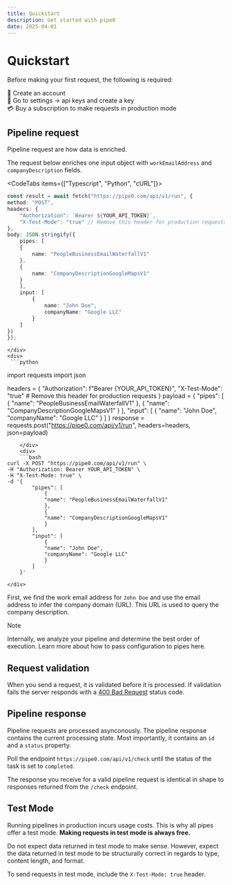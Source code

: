 ```yaml
---
title: Quickstart
description: Get started with pipe0
date: 2025-04-01
---
```



# Quickstart

Before making your first request, the following is required:

👾 Create an account <br />
🔑 Go to settings -> api keys and create a key <br />
💳 Buy a subscription to make requests in production mode <br />

## Pipeline request

<AppLink linkType="pipelineRequest">Pipeline request</AppLink> are how data is enriched.

The request below enriches one <AppLink linkType="inputObject">input object</AppLink> with `workEmailAddress` and 
`companyDescription` fields.

<CodeTabs items={["Typescript", "Python", "cURL"]}>
    <div>
```typescript
const result = await fetch("https://pipe0.com/api/v1/run", {
method: "POST",
headers: {
    "Authorization": `Bearer ${YOUR_API_TOKEN}`,
    "X-Test-Mode": "true" // Remove this header for production requests
},
body: JSON.stringify({
    pipes: [
    {
        name: "PeopleBusinessEmailWaterfallV1"
    },
    {
        name: "CompanyDescriptionGoogleMapsV1"
    }
    ],
    input: [
        {
            name: "John Doe",
            companyName: "Google LLC"
        }
    ]
})
});
```
    </div>
    <div>
     ```python
import requests
import json

headers = {
    "Authorization": f"Bearer {YOUR_API_TOKEN}",
    "X-Test-Mode": "true"  # Remove this header for production requests
}
payload = {
    "pipes": [
        {
            "name": "PeopleBusinessEmailWaterfallV1"
        },
        {
            "name": "CompanyDescriptionGoogleMapsV1"
        }
    ],
    "input": [
        {
            "name": "John Doe",
            "companyName": "Google LLC"
        }
    ]
}
response = requests.post("https://pipe0.com/api/v1/run", headers=headers, json=payload)
```
    </div>
    <div>
    ```bash
curl -X POST "https://pipe0.com/api/v1/run" \
-H "Authorization: Bearer YOUR_API_TOKEN" \
-H "X-Test-Mode: true" \
-d '{
        "pipes": [
            {
            "name": "PeopleBusinessEmailWaterfallV1"
            },
            {
            "name": "CompanyDescriptionGoogleMapsV1"
            }
        ],
        "input": [
            {
            "name": "John Doe",
            "companyName": "Google LLC"
            }
        ]
    }'
```
    </div>
</CodeTabs>

First, we find the work email address for `John Doe` and use the email address to infer the company domain (URL).
This URL is used to query the company description.

> [!NOTE]
>
> Internally, we analyze your <AppLink linkType="pipeline">pipeline</AppLink>
> and determine the best order of execution. Learn more about how to pass configuration to pipes <AppLink linkType="pipe">here</AppLink>.

## Request validation

When you send a request, it is validated before it is processed. If validation fails the server responds 
with a [400 Bad Request](https://developer.mozilla.org/de/docs/Web/HTTP/Reference/Status/400) status code.

## Pipeline response

<AppLink linkType="pipelineRequest">Pipeline requests</AppLink> are processed asynconously. The 
<AppLink linkType="pipelineResponse">pipeline response</AppLink> contains the current processing state. 
Most importantly, it contains an `id` and a `status` property.

Poll the endpoint `https://pipe0.com/api/v1/check` until the status of the task is set to `completed`.

The response you receive for a valid pipeline request is identical in shape to responses returned from the `/check`
endpoint.

## Test Mode

Running pipelines in production incurs usage costs. This is why all pipes offer a 
<AppLink linkType="testMode">test mode</AppLink>. **Making requests in test mode is always free.**

Do not expect data returned in test mode to make sense. However, expect the data returned in test mode to be structurally 
correct in regards to type, content length, and format.

To send requests in test mode, include the `X-Test-Mode: true` header.


